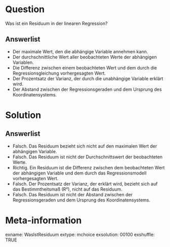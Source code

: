 Question
========

Was ist ein Residuum in der linearen Regression?

Answerlist
----------

* Der maximale Wert, den die abhängige Variable annehmen kann.
* Der durchschnittliche Wert aller beobachteten Werte der abhängigen Variablen.
* Die Differenz zwischen einem beobachteten Wert und dem durch die Regressionsgleichung vorhergesagten Wert.
* Der Prozentsatz der Varianz, der durch die unabhängige Variable erklärt wird.
* Der Abstand zwischen der Regressionsgeraden und dem Ursprung des Koordinatensystems.

Solution
========

Answerlist
----------

* Falsch. Das Residuum bezieht sich nicht auf den maximalen Wert der abhängigen Variable.
* Falsch. Das Residuum ist nicht der Durchschnittswert der beobachteten Werte.
* Richtig. Ein Residuum ist die Differenz zwischen dem beobachteten Wert der abhängigen Variable und dem durch das Regressionsmodell vorhergesagten Wert.
* Falsch. Der Prozentsatz der Varianz, der erklärt wird, bezieht sich auf das Bestimmtheitsmaß (R²), nicht auf das Residuum.
* Falsch. Das Residuum ist nicht der Abstand zwischen der Regressionsgeraden und dem Ursprung des Koordinatensystems.

Meta-information
================
exname: WasIstResiduum
extype: mchoice 
exsolution: 00100
exshuffle: TRUE
